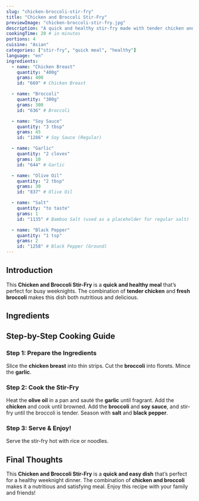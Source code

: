```yaml
---
slug: "chicken-broccoli-stir-fry"
title: "Chicken and Broccoli Stir-Fry"
previewImage: "chicken-broccoli-stir-fry.jpg"
description: "A quick and healthy stir-fry made with tender chicken and fresh broccoli."
cookingTime: 20 # in minutes
portions: 4
cuisine: "Asian"
categories: ["stir-fry", "quick meal", "healthy"]
language: "en"
ingredients:
  - name: "Chicken Breast"
    quantity: "400g"
    grams: 400
    id: "669" # Chicken Breast

  - name: "Broccoli"
    quantity: "300g"
    grams: 300
    id: "636" # Broccoli

  - name: "Soy Sauce"
    quantity: "3 tbsp"
    grams: 45
    id: "1286" # Soy Sauce (Regular)

  - name: "Garlic"
    quantity: "2 cloves"
    grams: 10
    id: "644" # Garlic

  - name: "Olive Oil"
    quantity: "2 tbsp"
    grams: 30
    id: "837" # Olive Oil

  - name: "Salt"
    quantity: "to taste"
    grams: 1
    id: "1135" # Bamboo Salt (used as a placeholder for regular salt)

  - name: "Black Pepper"
    quantity: "1 tsp"
    grams: 2
    id: "1258" # Black Pepper (Ground)
---
```



## Introduction

This **Chicken and Broccoli Stir-Fry** is a **quick and healthy meal** that’s perfect for busy weeknights. The combination of **tender chicken** and **fresh broccoli** makes this dish both nutritious and delicious.

## Ingredients

<IngredientsList
  ingredients={frontmatter.ingredients}
  portions={frontmatter.portions}
/>

## Step-by-Step Cooking Guide

### Step 1: Prepare the Ingredients

Slice the **chicken breast** into thin strips. Cut the **broccoli** into florets. Mince the **garlic**.

<CookingStep action="cutting_meat_poultry_breasts" />

### Step 2: Cook the Stir-Fry

Heat the **olive oil** in a pan and sauté the **garlic** until fragrant. Add the **chicken** and cook until browned. Add the **broccoli** and **soy sauce**, and stir-fry until the broccoli is tender. Season with **salt** and **black pepper**.

<CookingStep action="frying_pan_meat_poultry_with_veggies" />

### Step 3: Serve & Enjoy!

Serve the stir-fry hot with rice or noodles.

## Final Thoughts

This **Chicken and Broccoli Stir-Fry** is a **quick and easy dish** that’s perfect for a healthy weeknight dinner. The combination of **chicken and broccoli** makes it a nutritious and satisfying meal. Enjoy this recipe with your family and friends!

<NutritionFacts ingredients={frontmatter.ingredients} />

